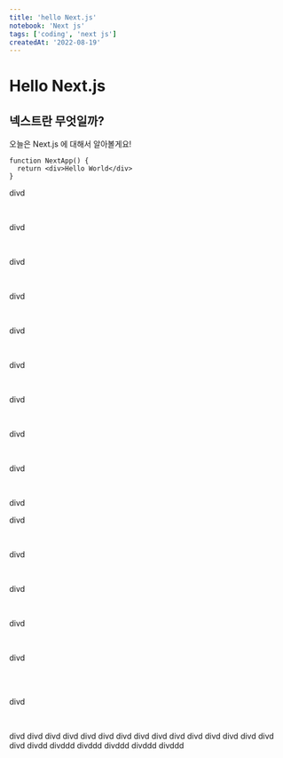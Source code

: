 ```yaml
---
title: 'hello Next.js'
notebook: 'Next js'
tags: ['coding', 'next js']
createdAt: '2022-08-19'
---
```


# Hello Next.js

## 넥스트란 무엇일까?

오늘은 Next.js 에 대해서 알아볼게요!

```
function NextApp() {
  return <div>Hello World</div>
}
```

divd

<br />

divd

<br />

divd

<br />

divd

<br />

divd

<br />

divd

<br />

divd

<br />

divd

<br />

divd

<br />

divd

divd

<br />

divd

<br />

divd

<br />

divd

<br />

divd

<br />

<br />

divd

<br />

divd divd divd divd divd divd divd divd divd divd divd divd divd divd divd divd divdd
divddd divddd divddd divddd divddd
